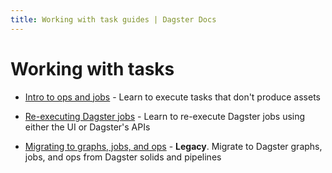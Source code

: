```yaml
---
title: Working with task guides | Dagster Docs
---
```


# Working with tasks

- [Intro to ops and jobs](/guides/dagster/intro-to-ops-jobs) - Learn to execute tasks that don't produce assets

- [Re-executing Dagster jobs](/guides/dagster/re-execution) - Learn to re-execute Dagster jobs using either the UI or Dagster's APIs

- [Migrating to graphs, jobs, and ops](https://docs.dagster.io/0.15.7/guides/dagster/graph_job_op) - **Legacy**. Migrate to Dagster graphs, jobs, and ops from Dagster solids and pipelines
